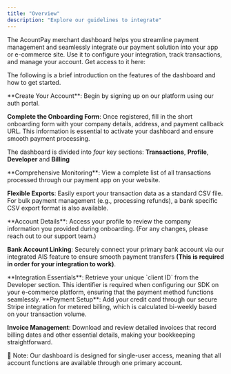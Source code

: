```yaml
---
title: "Overview"
description: "Explore our guidelines to integrate"
---
```


The AcountPay merchant dashboard helps you streamline payment management and seamlessly integrate our payment solution into your app or e-commerce site. Use it to configure your integration, track transactions, and manage your account. Get access to it here:

The following is a brief introduction on the features of the dashboard and how to get started.

<Accordion title="Onboarding" icon="fa-info-circle">
  **Create Your Account**: Begin by signing up on our platform using our auth portal.

  **Complete the Onboarding Form**: Once registered, fill in the short onboarding form with your company details, address, and payment callback URL. This information is essential to activate your dashboard and ensure smooth payment processing.
</Accordion>

The dashboard is divided into _four_ key sections: **Transactions**, **Profile**, **Developer** and **Billing**

<Accordion title="Transactions" icon="fa-info-circle">
  **Comprehensive Monitoring**: View a complete list of all transactions processed through our payment app on your website.

  **Flexible Exports**: Easily export your transaction data as a standard CSV file. For bulk payment management (e.g., processing refunds), a bank specific CSV export format is also available.
</Accordion>

<Accordion title="Profile" icon="fa-info-circle">
  **Account Details**: Access your profile to review the company information you provided during onboarding. (For any changes, please reach out to our support team.)

  **Bank Account Linking**: Securely connect your primary bank account via our integrated AIS feature to ensure smooth payment transfers **(This is required in order for your integration to work)**.
</Accordion>

<Accordion title="Developer" icon="fa-info-circle">
  **Integration Essentials**: Retrieve your unique `client ID` from the Developer section. This identifier is required when configuring our SDK on your e-commerce platform, ensuring that the payment method functions seamlessly.
</Accordion>

<Accordion title="Billing" icon="fa-info-circle">
  **Payment Setup**: Add your credit card through our secure Stripe integration for metered billing, which is calculated bi-weekly based on your transaction volume.

  **Invoice Management**: Download and review detailed invoices that record billing dates and other essential details, making your bookkeeping straightforward.
</Accordion>

<Warning>
  🚧 Note: Our dashboard is designed for single-user access, meaning that all account functions are available through one primary account.
</Warning>